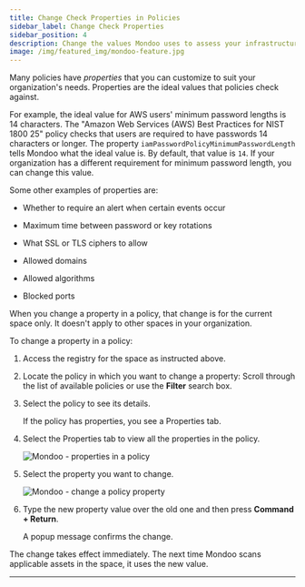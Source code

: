 ```yaml
---
title: Change Check Properties in Policies
sidebar_label: Change Check Properties
sidebar_position: 4
description: Change the values Mondoo uses to assess your infrastructure
image: /img/featured_img/mondoo-feature.jpg
---
```


Many policies have _properties_ that you can customize to suit your organization's needs. Properties are the ideal values that policies check against.

For example, the ideal value for AWS users' minimum password lengths is 14 characters. The "Amazon Web Services (AWS) Best Practices for NIST 1800 25" policy checks that users are required to have passwords 14 characters or longer. The property `iamPasswordPolicyMinimumPasswordLength` tells Mondoo what the ideal value is. By default, that value is `14`. If your organization has a different requirement for minimum password length, you can change this value.

Some other examples of properties are:

- Whether to require an alert when certain events occur

- Maximum time between password or key rotations

- What SSL or TLS ciphers to allow

- Allowed domains

- Allowed algorithms

- Blocked ports

When you change a property in a policy, that change is for the current space only. It doesn't apply to other spaces in your organization.

To change a property in a policy:

1. Access the registry for the space as instructed above.

2. Locate the policy in which you want to change a property: Scroll through the list of available policies or use the **Filter** search box.

3. Select the policy to see its details.

   If the policy has properties, you see a Properties tab.

4. Select the Properties tab to view all the properties in the policy.

   ![Mondoo - properties in a policy](/img/platform/security/registry-properties.png)

5. Select the property you want to change.

   ![Mondoo - change a policy property](/img/platform/security/customize-props.png)

6. Type the new property value over the old one and then press **Command + Return**.

   A popup message confirms the change.

The change takes effect immediately. The next time Mondoo scans applicable assets in the space, it uses the new value.

---

